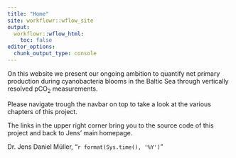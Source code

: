 ```yaml
---
title: "Home"
site: workflowr::wflow_site
output:
  workflowr::wflow_html:
    toc: false
editor_options:
  chunk_output_type: console
---
```


On this website we present our ongoing ambition to quantify net primary production during cyanobacteria blooms in the Baltic Sea through vertically resolved pCO~2~ measurements.

Please navigate trough the navbar on top to take a look at the various chapters of this project.

The links in the upper right corner bring you to the source code of this project and back to Jens' main homepage.

Dr. Jens Daniel Müller, "`r format(Sys.time(), '%Y')`"
